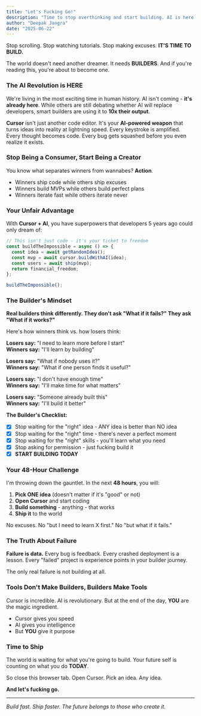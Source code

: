 ```yaml
---
title: "Let's Fucking Go!"
description: "Time to stop overthinking and start building. AI is here, Cursor is your weapon, and the future belongs to the builders."
author: "Deepak Jangra"
date: "2025-06-22"
---
```



Stop scrolling. Stop watching tutorials. Stop making excuses. **IT'S TIME TO BUILD.**

The world doesn't need another dreamer. It needs **BUILDERS**. And if you're reading this, you're about to become one.

### The AI Revolution is HERE

We're living in the most exciting time in human history. AI isn't coming - **it's already here**. While others are still debating whether AI will replace developers, smart builders are using it to **10x their output**.

**Cursor** isn't just another code editor. It's your **AI-powered weapon** that turns ideas into reality at lightning speed. Every keystroke is amplified. Every thought becomes code. Every bug gets squashed before you even realize it exists.

### Stop Being a Consumer, Start Being a Creator

You know what separates winners from wannabes? **Action**.

- Winners ship code while others ship excuses
- Winners build MVPs while others build perfect plans
- Winners iterate fast while others iterate never

### Your Unfair Advantage

With **Cursor + AI**, you have superpowers that developers 5 years ago could only dream of:

```javascript
// This isn't just code - it's your ticket to freedom
const buildTheImpossible = async () => {
  const idea = await getRandomIdea();
  const mvp = await cursor.buildWithAI(idea);
  const users = await ship(mvp);
  return financial_freedom;
};

buildTheImpossible();
```

### The Builder's Mindset

**Real builders think differently. They don't ask "What if it fails?" They ask "What if it works?"**

Here's how winners think vs. how losers think:

**Losers say:** "I need to learn more before I start"  
**Winners say:** "I'll learn by building"

**Losers say:** "What if nobody uses it?"  
**Winners say:** "What if one person finds it useful?"

**Losers say:** "I don't have enough time"  
**Winners say:** "I'll make time for what matters"

**Losers say:** "Someone already built this"  
**Winners say:** "I'll build it better"

**The Builder's Checklist:**

- [x] Stop waiting for the "right" idea - ANY idea is better than NO idea
- [x] Stop waiting for the "right" time - there's never a perfect moment
- [x] Stop waiting for the "right" skills - you'll learn what you need
- [x] Stop asking for permission - just fucking build it
- [x] **START BUILDING TODAY**

### Your 48-Hour Challenge

I'm throwing down the gauntlet. In the next **48 hours**, you will:

1. **Pick ONE idea** (doesn't matter if it's "good" or not)
2. **Open Cursor** and start coding
3. **Build something** - anything - that works
4. **Ship it** to the world

No excuses. No "but I need to learn X first." No "but what if it fails."

### The Truth About Failure

**Failure is data.** Every bug is feedback. Every crashed deployment is a lesson. Every "failed" project is experience points in your builder journey.

The only real failure is not building at all.

### Tools Don't Make Builders, Builders Make Tools

Cursor is incredible. AI is revolutionary. But at the end of the day, **YOU** are the magic ingredient.

- Cursor gives you speed
- AI gives you intelligence  
- But **YOU** give it purpose

### Time to Ship

The world is waiting for what you're going to build. Your future self is counting on what you do **TODAY**.

So close this browser tab. Open Cursor. Pick an idea. Any idea.

**And let's fucking go.**

---

*Build fast. Ship faster. The future belongs to those who create it.*